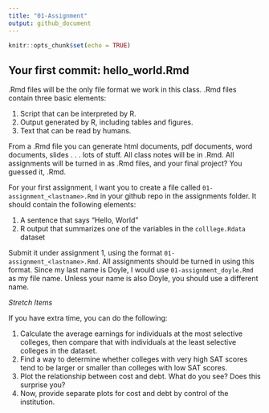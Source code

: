 ```yaml
---
title: "01-Assignment"
output: github_document
---
```


```r
knitr::opts_chunk$set(echo = TRUE)
```


## Your first commit: hello_world.Rmd

.Rmd files will be the only file format we work in this class. .Rmd files contain three basic elements:

1. Script that can be interpreted by R. 
2. Output generated by R, including tables and figures.  
3. Text that can be read by humans. 

From a .Rmd file you can generate html documents, pdf documents, word documents, slides . . . lots of stuff. All class notes will be in .Rmd. All assignments will be turned in as .Rmd files, and your final project? You guessed it, .Rmd. 

For your first assignment, I want you to create a file called `01-assignment_<lastname>.Rmd` in your github repo in the assignments folder. It should contain the following elements:

1. A sentence that says "Hello, World"
2. R output that summarizes one of the variables in the `colllege.Rdata` dataset

Submit it under assignment 1, using the format `01-assignment_<lastname>.Rmd`. All assignments should be turned in using this format. Since my last name is Doyle, I would use `01-assignment_doyle.Rmd` as my file name. Unless your name is also Doyle, you should use a different name. 


*Stretch Items*

If you have extra time, you can do the following:

1. Calculate the average earnings for individuals at the most selective colleges, then compare that with individuals at the least selective colleges in the dataset. 
2. Find a way to determine whether colleges with very high SAT scores tend to be larger or smaller than colleges with low SAT scores. 
3. Plot the relationship between cost and debt. What do you see? Does this surprise you? 
4. Now, provide separate plots for cost and debt by control of the institution. 


